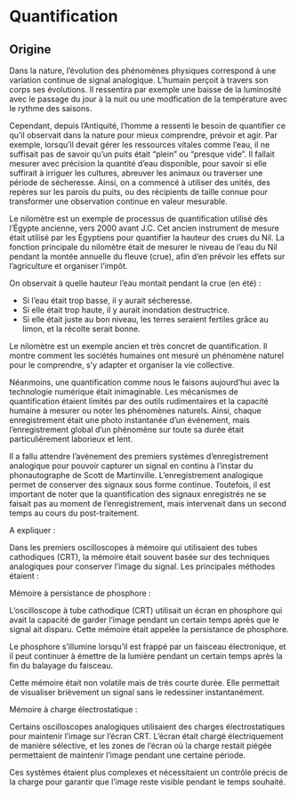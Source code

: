 
# Quantification

## Origine
\marginpar{
\small
Il existait plusieurs formes de nilomètres, mais les plus courants étaient :

- Une colonne verticale graduée (comme une règle), dans un puits relié au fleuve par un canal souterrain.

- Un escalier taillé dans la roche ou les berges du Nil, avec des repères de niveau d’eau.

- Une cuve ou un bassin avec des repères de hauteur.
}
\marginpar{
  \centering
  \includegraphics[width=2in]{pic/history/assuan_elephantine_nilometer.jpeg}
  \small \textbf{Nilomètre d'Assuan}
}

Dans la nature, l'évolution des phénomènes physiques correspond à une variation continue de signal analogique. 
L'humain perçoit à travers son corps ses évolutions. Il ressentira par exemple une baisse de la luminosité avec le 
passage du jour à la nuit ou une modfication de la température avec le rythme des saisons.


Cependant, depuis l’Antiquité, l’homme a ressenti le besoin de quantifier ce qu’il observait dans la nature pour mieux comprendre, prévoir et agir. Par exemple, lorsqu’il devait gérer les ressources vitales comme l’eau, il ne suffisait pas de savoir qu’un puits était "plein" ou "presque vide". Il fallait mesurer avec précision la quantité d’eau disponible, pour savoir si elle suffirait à irriguer les cultures, abreuver les animaux ou traverser une période de sécheresse. Ainsi, on a commencé à utiliser des unités, des repères sur les parois du puits, ou des récipients de taille connue pour transformer une observation continue en valeur mesurable.

Le nilomètre est un exemple de processus de quantification utilisé dès l'Égypte ancienne, vers 2000 avant J.C. Cet ancien instrument de mesure était utilisé par les Égyptiens pour quantifier la hauteur des crues du Nil.
La fonction principale du nilomètre était de mesurer le niveau de l’eau du Nil pendant la montée annuelle du fleuve (crue), afin d’en prévoir les effets sur l’agriculture et organiser l’impôt.







On observait à quelle hauteur l’eau montait pendant la crue (en été) :



- Si l’eau était trop basse, il y aurait sécheresse.
\marginpar{
\small
Le phonautographe était un appareil mécanique composé d'un cône acoustique captant les vibrations sonores, relié à une membrane vibrante. Cette vibration déplaçait un stylet qui traçait des courbes sur une surface recouverte de suie, généralement sur un cylindre ou une feuille de papier. Ces tracés, appelés phonautogrammes, représentaient visuellement les ondes sonores. Scott de Martinville déposa son brevet le 25 mars 1857 et le présenta à l'Académie des sciences le 26 janvier 1857.
}
\marginpar{
  \centering
\includegraphics[width=2in]{pic/history/Phonautograph_1859.jpg}
\small \textbf{Un des premiers phonautographes (1857)}
}
- Si elle était trop haute, il y aurait inondation destructrice.
- Si elle était juste au bon niveau, les terres seraient fertiles grâce au limon, et la récolte serait bonne.

Le nilomètre est un exemple ancien et très concret de quantification. Il montre comment les sociétés humaines ont mesuré un phénomène naturel pour le comprendre, s’y adapter et organiser la vie collective.

Néanmoins, une quantification comme nous le faisons aujourd’hui avec la technologie numérique était inimaginable. Les mécanismes de quantification étaient limités par des outils rudimentaires et la capacité humaine à mesurer ou noter les phénomènes naturels. Ainsi, chaque enregistrement était une photo instantanée d’un événement, mais l’enregistrement global d’un phénomène sur toute sa durée était particulièrement laborieux et lent.

Il a fallu attendre l’avènement des premiers systèmes d’enregistrement analogique pour pouvoir capturer un signal en continu à l'instar du phonautographe de Scott de Martinville. L’enregistrement analogique permet de conserver des signaux sous forme continue. Toutefois, il est important de noter que la quantification des signaux enregistrés ne se faisait pas au moment de l'enregistrement, mais intervenait dans un second temps au cours du post-traitement.


A expliquer : 

Dans les premiers oscilloscopes à mémoire qui utilisaient des tubes cathodiques (CRT), la mémoire était souvent basée sur des techniques analogiques pour conserver l'image du signal. Les principales méthodes étaient :

Mémoire à persistance de phosphore :

L'oscilloscope à tube cathodique (CRT) utilisait un écran en phosphore qui avait la capacité de garder l'image pendant un certain temps après que le signal ait disparu. Cette mémoire était appelée la persistance de phosphore.

Le phosphore s'illumine lorsqu'il est frappé par un faisceau électronique, et il peut continuer à émettre de la lumière pendant un certain temps après la fin du balayage du faisceau.

Cette mémoire était non volatile mais de très courte durée. Elle permettait de visualiser brièvement un signal sans le redessiner instantanément.

Mémoire à charge électrostatique :

Certains oscilloscopes analogiques utilisaient des charges électrostatiques pour maintenir l'image sur l'écran CRT. L'écran était chargé électriquement de manière sélective, et les zones de l'écran où la charge restait piégée permettaient de maintenir l'image pendant une certaine période.

Ces systèmes étaient plus complexes et nécessitaient un contrôle précis de la charge pour garantir que l'image reste visible pendant le temps souhaité.




